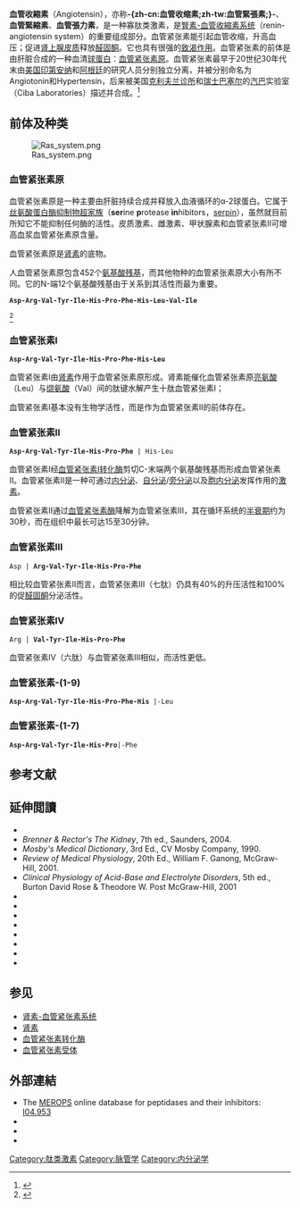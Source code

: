 {{PBB|geneid=183}}
{{noteTA
|G1=生命科学
|T=zh-cn:血管紧张素; zh-tw:血管收縮素; 
|1=zh-cn:血管紧张素; zh-tw:血管收縮素; 
}}
'''血管收縮素'''（Angiotensin），亦称'''-{zh-cn:血管收缩素;zh-tw:血管緊張素;}-'''、'''血管緊縮素'''、'''血管張力素'''，是一种寡肽类激素，是[[腎素-血管收縮素系统|腎素-血管收縮素系统]]（renin-angiotensin system）的重要组成部分。血管紧张素能引起血管收缩，升高血压；促进[[肾上腺皮质|肾上腺皮质]]释放[[醛固酮|醛固酮]]。它也具有很强的[[致渴作用|致渴作用]]。血管紧张素的前体是由肝脏合成的一种血清[[球蛋白|球蛋白]]：[[血管紧张素原|血管紧张素原]]。血管紧张素最早于20世纪30年代末由[[美国|美国]][[印第安纳|印第安纳]]和[[阿根廷|阿根廷]]的研究人员分别独立分离，并被分别命名为Angiotonin和Hypertensin，后来被美国[[克利夫兰诊所|克利夫兰诊所]]和[[瑞士|瑞士]][[巴塞尔|巴塞尔]]的[[汽巴|汽巴]]实验室（Ciba Laboratories）描述并合成。<ref>{{cite journal |author=Basso N, Terragno NA |title=History about the discovery of the renin-angiotensin system |journal=Hypertension |volume=38 |issue=6 |pages=1246–9 |pmid=11751697 |doi= |url=http://hyper.ahajournals.org/cgi/pmidlookup?view=long&pmid=11751697 |date=2001年12月 }}{{Dead link|date=2019年5月 |bot=InternetArchiveBot |fix-attempted=yes }}</ref>

== 前体及种类 ==
[[File:Ras_system.png|thumb]]
=== 血管紧张素原 ===

血管紧张素原是一种主要由肝脏持续合成并释放入血液循环的α-2球蛋白。它属于[[丝氨酸蛋白酶抑制物超家族|丝氨酸蛋白酶抑制物超家族]]（'''ser'''ine '''p'''rotease '''in'''hibitors，[[serpin|serpin]]），虽然就目前所知它不能抑制任何酶的活性。皮质激素、雌激素、甲状腺素和血管紧张素II可增高血浆血管紧张素原含量。

血管紧张素原是[[肾素|肾素]]的底物。

人血管紧张素原包含452个[[氨基酸残基|氨基酸残基]]，而其他物种的血管紧张素原大小有所不同。它的N-端12个氨基酸残基由于关系到其活性而最为重要。

 '''Asp-Arg-Val-Tyr-Ile-His-Pro-Phe-His-Leu-Val-Ile'''
<ref>{{Cite web |url=http://www.ncbi.nlm.nih.gov/ |title=NCBI HomePage<!-- Bot generated title --> |access-date=2021-05-15 |archive-date=2018-01-28 |archive-url=https://web.archive.org/web/20180128064002/http://www.ncbi.nlm.nih.gov/ |dead-url=no }}</ref>

=== 血管紧张素Ⅰ ===

 '''Asp-Arg-Val-Tyr-Ile-His-Pro-Phe-His-Leu'''

血管紧张素Ⅰ由[[肾素|肾素]]作用于血管紧张素原形成。肾素能催化血管紧张素原[[亮氨酸|亮氨酸]]（Leu）与[[缬氨酸|缬氨酸]]（Val）间的肽键水解产生十肽血管紧张素I；

血管紧张素Ⅰ基本没有生物学活性，而是作为血管紧张素Ⅱ的前体存在。

=== 血管紧张素Ⅱ ===
{{main|血管紧张素II}}
 '''Asp-Arg-Val-Tyr-Ile-His-Pro-Phe''' | His-Leu

血管紧张素I经[[血管紧张素Ⅰ转化酶|血管紧张素Ⅰ转化酶]]剪切C-末端两个氨基酸残基而形成血管紧张素Ⅱ。血管紧张素II是一种可通过[[内分泌|内分泌]]、[[自分泌|自分泌]]/[[旁分泌|旁分泌]]以及[[胞内分泌|胞内分泌]]发挥作用的[[激素|激素]]。

血管紧张素Ⅱ通过[[谷氨酰氨基肽酶|血管紧张素酶]]降解为血管紧张素Ⅲ，其在循环系统的[[半衰期|半衰期]]约为30秒，而在组织中最长可达15至30分钟。

=== 血管紧张素Ⅲ ===

 Asp | '''Arg-Val-Tyr-Ile-His-Pro-Phe'''

相比较血管紧张素Ⅱ而言，血管紧张素Ⅲ（七肽）仍具有40%的升压活性和100%的促[[醛固酮|醛固酮]]分泌活性。

=== 血管紧张素Ⅳ ===

 Arg | '''Val-Tyr-Ile-His-Pro-Phe'''

血管紧张素Ⅳ（六肽）与血管紧张素Ⅲ相似，而活性更低。

=== 血管紧张素-(1-9) ===

 '''Asp-Arg-Val-Tyr-Ile-His-Pro-Phe-His''' |-Leu

=== 血管紧张素-(1-7) ===

 '''Asp-Arg-Val-Tyr-Ile-His-Pro'''|-Phe

== 参考文献 ==
{{Reflist}}

==延伸閲讀==
{{refbegin | 2}}
* {{cite journal | vauthors = de Gasparo M, Catt KJ, Inagami T, Wright JW, Unger T | title = International union of pharmacology. XXIII. The angiotensin II receptors | journal = Pharmacological Reviews | volume = 52 | issue = 3 | pages = 415–72 | date = September 2000 | pmid = 10977869 }}
*''Brenner & Rector's The Kidney'', 7th ed., Saunders, 2004.
*''Mosby's Medical Dictionary'', 3rd Ed., CV Mosby Company, 1990.
*''Review of Medical Physiology'', 20th Ed., William F. Ganong, McGraw-Hill, 2001.
*''Clinical Physiology of Acid-Base and Electrolyte Disorders'', 5th ed., Burton David Rose & Theodore W. Post McGraw-Hill, 2001
* {{cite journal | vauthors = Lees KR, MacFadyen RJ, Doig JK, Reid JL | title = Role of angiotensin in the extravascular system | journal = Journal of Human Hypertension | volume = 7 Suppl 2 | issue =  | pages = S7-12 | date = August 1993 | pmid = 8230088 | doi =  }}
* {{cite journal | vauthors = Weir MR, Dzau VJ | title = The renin-angiotensin-aldosterone system: a specific target for hypertension management | journal = American Journal of Hypertension | volume = 12 | issue = 12 Pt 3 | pages = 205S–213S | date = December 1999 | pmid = 10619573 | doi = 10.1016/S0895-7061(99)00103-X }}
* {{cite journal | vauthors = Berry C, Touyz R, Dominiczak AF, Webb RC, Johns DG | title = Angiotensin receptors: signaling, vascular pathophysiology, and interactions with ceramide | journal = American Journal of Physiology. Heart and Circulatory Physiology | volume = 281 | issue = 6 | pages = H2337-65 | date = December 2001 | pmid = 11709400 | doi = 10.1152/ajpheart.2001.281.6.H2337 }}
* {{cite journal | vauthors = Sernia C | title = A critical appraisal of the intrinsic pancreatic angiotensin-generating system | journal = Journal of the Pancreas | volume = 2 | issue = 1 | pages = 50–5 | date = January 2001 | pmid = 11862023 | doi =  }}
* {{cite journal | vauthors = Varagic J, Frohlich ED | title = Local cardiac renin-angiotensin system: hypertension and cardiac failure | journal = Journal of Molecular and Cellular Cardiology | volume = 34 | issue = 11 | pages = 1435–42 | date = November 2002 | pmid = 12431442 | doi = 10.1006/jmcc.2002.2075 }}
* {{cite journal | vauthors = Wolf G | title = Role of reactive oxygen species in angiotensin II-mediated renal growth, differentiation, and apoptosis | journal = Antioxidants & Redox Signaling | volume = 7 | issue = 9–10 | pages = 1337–45 | year = 2006 | pmid = 16115039 | doi = 10.1089/ars.2005.7.1337 }}
* {{cite journal | vauthors = Cazaubon S, Deshayes F, Couraud PO, Nahmias C | title = [Endothelin-1, angiotensin II and cancer] | journal = Médecine/Sciences | volume = 22 | issue = 4 | pages = 416–22 | date = April 2006 | pmid = 16597412 | doi = 10.1051/medsci/2006224416 | url = http://www.medecinesciences.org/10.1051/medsci/2006224416/pdf }}
* {{cite journal | vauthors = Ariza AC, Bobadilla NA, Halhali A | title = [Endothelin 1 and angiotensin II in preeeclampsia] | journal = Revista de Investigacion Clinica; Organo del Hospital de Enfermedades de la Nutricion | volume = 59 | issue = 1 | pages = 48–56 | year = 2007 | pmid = 17569300 | doi =  }}
{{refend}}

== 参见 ==
*[[肾素-血管紧张素系统|肾素-血管紧张素系统]]
*[[肾素|肾素]]
*[[血管紧张素转化酶|血管紧张素转化酶]]
*[[血管紧张素受体|血管紧张素受体]]

==外部連結==
{{commons category|Angiotensin}}
* The [[MEROPS|MEROPS]] online database for peptidases and their inhibitors: [http://merops.sanger.ac.uk/cgi-bin/merops.cgi?id=I04.953 I04.953] {{Wayback|url=http://merops.sanger.ac.uk/cgi-bin/merops.cgi?id=I04.953 |date=20191016155606 }}
* {{MeshName|Angiotensins}}
* {{UCSC gene info|AGT}}
* {{PDBe-KB2|P01019|Angiotensin}}

{{Cardiovascular physiology}}
{{tsl|en|Template:Angiotensin receptor modulators}}
{{神经肽}}
{{Peptidergics}}
{{自身活性物质}}
{{Authority control}}

[[Category:肽类激素|Category:肽类激素]]
[[Category:脉管学|Category:脉管学]]
[[Category:内分泌学|Category:内分泌学]]